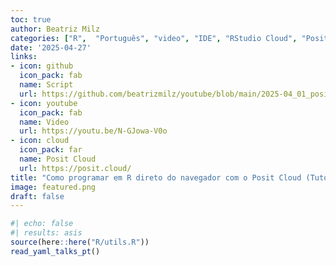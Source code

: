 ```yaml
---
toc: true
author: Beatriz Milz
categories: ["R",  "Português", "video", "IDE", "RStudio Cloud", "Posit Cloud"]
date: '2025-04-27'
links:
- icon: github
  icon_pack: fab
  name: Script
  url: https://github.com/beatrizmilz/youtube/blob/main/2025-04_01_posit-cloud/report.qmd
- icon: youtube
  icon_pack: fab
  name: Video
  url: https://youtu.be/N-GJowa-V0o
- icon: cloud
  icon_pack: far
  name: Posit Cloud
  url: https://posit.cloud/
title: "Como programar em R direto do navegador com o Posit Cloud (Tutorial)"
image: featured.png
draft: false
---
```


```r
#| echo: false
#| results: asis
source(here::here("R/utils.R"))
read_yaml_talks_pt()
```

<br>
